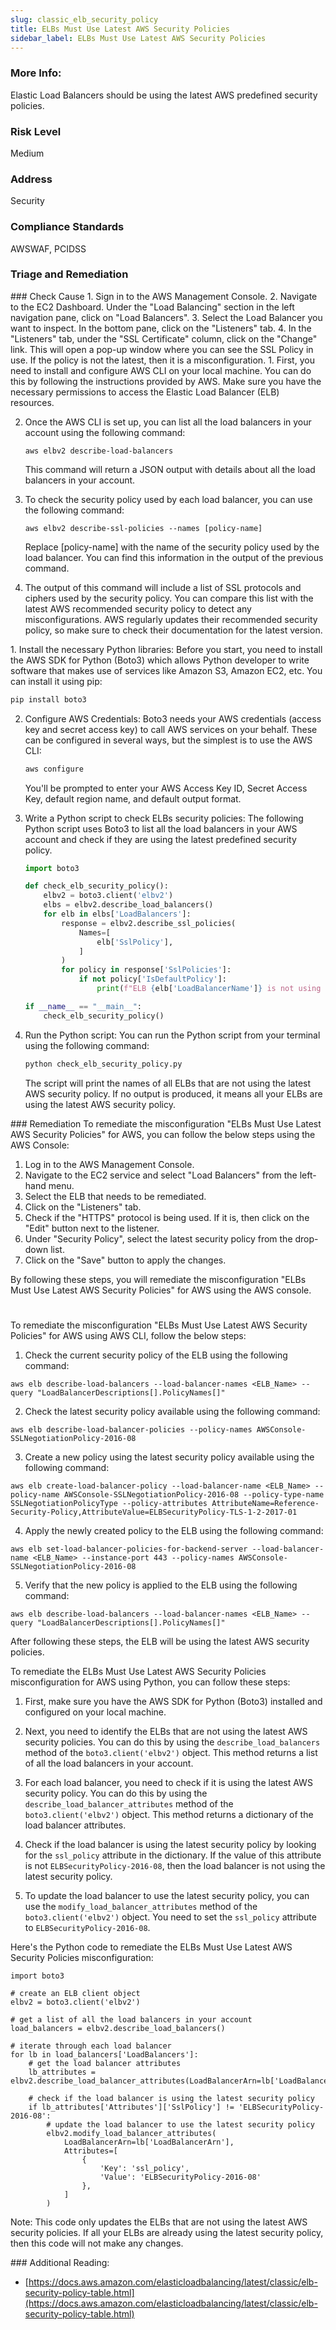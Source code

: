 ```yaml
---
slug: classic_elb_security_policy
title: ELBs Must Use Latest AWS Security Policies
sidebar_label: ELBs Must Use Latest AWS Security Policies
---
```


### More Info:

Elastic Load Balancers should be using the latest AWS predefined security policies.

### Risk Level

Medium

### Address

Security

### Compliance Standards

AWSWAF, PCIDSS


### Triage and Remediation
<Tabs>

<Tab title='Cause'>
### Check Cause
<AccordionGroup>
<Accordion title='Using Console' defaultOpen='true'>
1. Sign in to the AWS Management Console.
2. Navigate to the EC2 Dashboard. Under the "Load Balancing" section in the left navigation pane, click on "Load Balancers".
3. Select the Load Balancer you want to inspect. In the bottom pane, click on the "Listeners" tab.
4. In the "Listeners" tab, under the "SSL Certificate" column, click on the "Change" link. This will open a pop-up window where you can see the SSL Policy in use. If the policy is not the latest, then it is a misconfiguration.
</Accordion>

<Accordion title='Using CLI'>
1. First, you need to install and configure AWS CLI on your local machine. You can do this by following the instructions provided by AWS. Make sure you have the necessary permissions to access the Elastic Load Balancer (ELB) resources.

2. Once the AWS CLI is set up, you can list all the load balancers in your account using the following command:

   ```
   aws elbv2 describe-load-balancers
   ```

   This command will return a JSON output with details about all the load balancers in your account.

3. To check the security policy used by each load balancer, you can use the following command:

   ```
   aws elbv2 describe-ssl-policies --names [policy-name]
   ```

   Replace [policy-name] with the name of the security policy used by the load balancer. You can find this information in the output of the previous command.

4. The output of this command will include a list of SSL protocols and ciphers used by the security policy. You can compare this list with the latest AWS recommended security policy to detect any misconfigurations. AWS regularly updates their recommended security policy, so make sure to check their documentation for the latest version.
</Accordion>

<Accordion title='Using Python'>
1. Install the necessary Python libraries: Before you start, you need to install the AWS SDK for Python (Boto3) which allows Python developer to write software that makes use of services like Amazon S3, Amazon EC2, etc. You can install it using pip:

   ```bash
   pip install boto3
   ```

2. Configure AWS Credentials: Boto3 needs your AWS credentials (access key and secret access key) to call AWS services on your behalf. These can be configured in several ways, but the simplest is to use the AWS CLI:

   ```bash
   aws configure
   ```

   You'll be prompted to enter your AWS Access Key ID, Secret Access Key, default region name, and default output format.

3. Write a Python script to check ELBs security policies: The following Python script uses Boto3 to list all the load balancers in your AWS account and check if they are using the latest predefined security policy.

   ```python
   import boto3

   def check_elb_security_policy():
       elbv2 = boto3.client('elbv2')
       elbs = elbv2.describe_load_balancers()
       for elb in elbs['LoadBalancers']:
           response = elbv2.describe_ssl_policies(
               Names=[
                   elb['SslPolicy'],
               ]
           )
           for policy in response['SslPolicies']:
               if not policy['IsDefaultPolicy']:
                   print(f"ELB {elb['LoadBalancerName']} is not using the latest AWS security policy")

   if __name__ == "__main__":
       check_elb_security_policy()
   ```

4. Run the Python script: You can run the Python script from your terminal using the following command:

   ```bash
   python check_elb_security_policy.py
   ```

   The script will print the names of all ELBs that are not using the latest AWS security policy. If no output is produced, it means all your ELBs are using the latest AWS security policy.
</Accordion>

</AccordionGroup>
</Tab>

<Tab title='Remediation'>
### Remediation

<AccordionGroup>
<Accordion title='Using Console' defaultOpen='true'>
To remediate the misconfiguration "ELBs Must Use Latest AWS Security Policies" for AWS, you can follow the below steps using the AWS Console:

1. Log in to the AWS Management Console.
2. Navigate to the EC2 service and select "Load Balancers" from the left-hand menu.
3. Select the ELB that needs to be remediated.
4. Click on the "Listeners" tab.
5. Check if the "HTTPS" protocol is being used. If it is, then click on the "Edit" button next to the listener.
6. Under "Security Policy", select the latest security policy from the drop-down list.
7. Click on the "Save" button to apply the changes.

By following these steps, you will remediate the misconfiguration "ELBs Must Use Latest AWS Security Policies" for AWS using the AWS console.

#
</Accordion>

<Accordion title='Using CLI'>
To remediate the misconfiguration "ELBs Must Use Latest AWS Security Policies" for AWS using AWS CLI, follow the below steps:

1. Check the current security policy of the ELB using the following command:

```
aws elb describe-load-balancers --load-balancer-names <ELB_Name> --query "LoadBalancerDescriptions[].PolicyNames[]"
```

2. Check the latest security policy available using the following command:

```
aws elb describe-load-balancer-policies --policy-names AWSConsole-SSLNegotiationPolicy-2016-08
```

3. Create a new policy using the latest security policy available using the following command:

```
aws elb create-load-balancer-policy --load-balancer-name <ELB_Name> --policy-name AWSConsole-SSLNegotiationPolicy-2016-08 --policy-type-name SSLNegotiationPolicyType --policy-attributes AttributeName=Reference-Security-Policy,AttributeValue=ELBSecurityPolicy-TLS-1-2-2017-01
```

4. Apply the newly created policy to the ELB using the following command:

```
aws elb set-load-balancer-policies-for-backend-server --load-balancer-name <ELB_Name> --instance-port 443 --policy-names AWSConsole-SSLNegotiationPolicy-2016-08
```

5. Verify that the new policy is applied to the ELB using the following command:

```
aws elb describe-load-balancers --load-balancer-names <ELB_Name> --query "LoadBalancerDescriptions[].PolicyNames[]"
```

After following these steps, the ELB will be using the latest AWS security policies.
</Accordion>

<Accordion title='Using Python'>
To remediate the ELBs Must Use Latest AWS Security Policies misconfiguration for AWS using Python, you can follow these steps:

1. First, make sure you have the AWS SDK for Python (Boto3) installed and configured on your local machine.

2. Next, you need to identify the ELBs that are not using the latest AWS security policies. You can do this by using the `describe_load_balancers` method of the `boto3.client('elbv2')` object. This method returns a list of all the load balancers in your account.

3. For each load balancer, you need to check if it is using the latest AWS security policy. You can do this by using the `describe_load_balancer_attributes` method of the `boto3.client('elbv2')` object. This method returns a dictionary of the load balancer attributes.

4. Check if the load balancer is using the latest security policy by looking for the `ssl_policy` attribute in the dictionary. If the value of this attribute is not `ELBSecurityPolicy-2016-08`, then the load balancer is not using the latest security policy.

5. To update the load balancer to use the latest security policy, you can use the `modify_load_balancer_attributes` method of the `boto3.client('elbv2')` object. You need to set the `ssl_policy` attribute to `ELBSecurityPolicy-2016-08`.

Here's the Python code to remediate the ELBs Must Use Latest AWS Security Policies misconfiguration:

```
import boto3

# create an ELB client object
elbv2 = boto3.client('elbv2')

# get a list of all the load balancers in your account
load_balancers = elbv2.describe_load_balancers()

# iterate through each load balancer
for lb in load_balancers['LoadBalancers']:
    # get the load balancer attributes
    lb_attributes = elbv2.describe_load_balancer_attributes(LoadBalancerArn=lb['LoadBalancerArn'])
    
    # check if the load balancer is using the latest security policy
    if lb_attributes['Attributes']['SslPolicy'] != 'ELBSecurityPolicy-2016-08':
        # update the load balancer to use the latest security policy
        elbv2.modify_load_balancer_attributes(
            LoadBalancerArn=lb['LoadBalancerArn'],
            Attributes=[
                {
                    'Key': 'ssl_policy',
                    'Value': 'ELBSecurityPolicy-2016-08'
                },
            ]
        )
```

Note: This code only updates the ELBs that are not using the latest AWS security policies. If all your ELBs are already using the latest security policy, then this code will not make any changes.
</Accordion>

</AccordionGroup>
</Tab>
</Tabs>
### Additional Reading:

- [https://docs.aws.amazon.com/elasticloadbalancing/latest/classic/elb-security-policy-table.html](https://docs.aws.amazon.com/elasticloadbalancing/latest/classic/elb-security-policy-table.html) 

